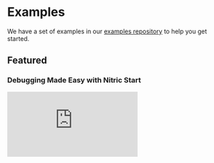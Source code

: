 
# Examples

We have a set of examples in our [examples repository](https://github.com/nitrictech/example-apps) to help you get started.

## Featured

### Debugging Made Easy with Nitric Start

<div>
  <div className="video-container">
    <iframe
      src="https://www.youtube-nocookie.com/embed/MlbQVtCpAB0"
      title="YouTube video player"
      frameBorder="0"
      allow="accelerometer; autoplay; clipboard-write; encrypted-media; gyroscope; picture-in-picture; web-share"
      allowFullScreen
    />
  </div>
</div>

### Build and Deploy a REST API for any Cloud

<div>
  <div className="video-container">
    <iframe
      src="https://www.youtube-nocookie.com/embed/PpIxtKDoL2Q"
      title="YouTube video player"
      frameBorder="0"
      allow="accelerometer; autoplay; clipboard-write; encrypted-media; gyroscope; picture-in-picture; web-share"
      allowFullScreen
    />
  </div>
</div>

## Official Examples

- [Multi-cloud video game](https://github.com/nitrictech/nitric-multi-cloud-demo)
- [A auto-scaling postgres db with Neon](https://github.com/nitrictech/example-apps/tree/main/neon-tasklist)
- [Secure Realtime chat app using Websockets, Next.js, Nitric and Clerk](https://github.com/davemooreuws/nchat)
- [A simple CockroachDB API](https://github.com/nitrictech/example-apps/tree/main/cockroach-example)
- [OpenAI embeddings with Supabase](https://github.com/nitrictech/example-apps/tree/main/openai-embeddings)
- [Stripe Payments](https://github.com/nitrictech/example-apps/tree/main/stripe-payments/typescript)
- [Nitric with the Hono Web Framework](https://github.com/nitrictech/example-apps/tree/main/nitric-hono)
- [A GraphQL API that captures profile information](https://github.com/nitrictech/example-apps/tree/main/neon-tasklist)
- [Check the status of a websites availability](https://github.com/nitrictech/example-apps/tree/main/website-status)

## Podcasts

- [Simplifying Cloud Complexity with Tim Holm](https://leeatchison.com/best-practices/simplifying-cloud-complexity-with-tim-holm-nitric-podcast/)
